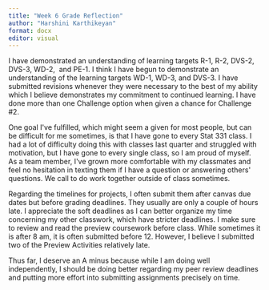```yaml
---
title: "Week 6 Grade Reflection"
author: "Harshini Karthikeyan"
format: docx
editor: visual
---
```


I have demonstrated an understanding of learning targets R-1, R-2, DVS-2, DVS-3, WD-2,  and PE-1. I think I have begun to demonstrate an understanding of the learning targets WD-1, WD-3, and DVS-3. I have submitted revisions whenever they were necessary to the best of my ability which I believe demonstrates my commitment to continued learning. I have done more than one Challenge option when given a chance for Challenge #2.

One goal I\'ve fulfilled, which might seem a given for most people, but can be difficult for me sometimes, is that I have gone to every Stat 331 class. I had a lot of difficulty doing this with classes last quarter and struggled with motivation, but I have gone to every single class, so I am proud of myself.  As a team member, I\'ve grown more comfortable with my classmates and feel no hesitation in texting them if I have a question or answering others\' questions. We call to do work together outside of class sometimes. 

Regarding the timelines for projects, I often submit them after canvas due dates but before grading deadlines. They usually are only a couple of hours late. I appreciate the soft deadlines as I can better organize my time concerning my other classwork, which have stricter deadlines. I make sure to review and read the preview coursework before class. While sometimes it is after 8 am, it is often submitted before 12. However, I believe I submitted two of the Preview Activities relatively late.

Thus far, I deserve an A minus because while I am doing well independently, I should be doing better regarding my peer review deadlines and putting more effort into submitting assignments precisely on time.

\

